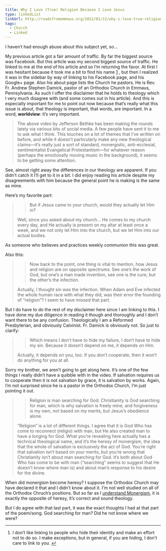 ```yaml
---
title: Why I Love (True) Religion Because I Love Jesus
type: linkedList
linkUrl: http://roadsfromemmaus.org/2012/01/12/why-i-love-true-religion-because-i-love-jesus/
tags:
  - Church
  - Linked
---
```


I haven’t had enough abuse about this subject yet, so…

My previous article got a fair amount of traffic. By far the biggest source was Facebook. But this article was my second biggest source of traffic. He linked to me at the end of his article and so I’m returning the favor. At first I was hesitant because it took me a bit to find his name [1](#fn:lovetruereligion1) , but then I realized it was in the sidebar by way of linking to his Facebook page, and his Google+ page. Also his about page lists the Church he pastors. He is Rev. Fr. Andrew Stephen Damick, pastor of an Orthodox Church in Emmaus, Pennsylvania. As such I offer the disclaimer that he holds to theology which I very much disagree with (and some comes out in his article). And this is especially important for me to point out now because that’s really what this issue is about, that theology is important, that words, are important. In a word, **worldview**: it’s very important.

> The above video by Jefferson Bethke has been making the rounds lately via various bits of social media. A few people have sent it to me to ask what I think. This touches on a lot of themes that I’ve written on before, and while it doesn’t particularly make any new theological claims—it’s really just a sort of standard, monergistic, anti-ecclesial, sentimentalist Evangelical Protestantism—for whatever reason (perhaps the emotionally moving music in the background), it seems to be getting some attention.

See, almost right away the differences in our theology are apparent. If you didn’t catch it I’ll get to it in a bit. I did enjoy reading his article despite my disagreements with him because the general point he is making is the same as mine.

Here’s my favorite part:

> > But if Jesus came to your church, would they actually let Him in?
>
> Well, since you asked about my church… He comes to my church every day, and He actually is present on my altar at least once a week, and we not only let Him into the church, but we let Him into our actual bodies.

As someone who believes and practices weekly communion this was great.

Also this:

> > Now back to the point, one thing is vital to mention, how Jesus and religion are on opposite spectrums. See one’s the work of God, but one’s a man made invention, see one is the cure, but the other’s the infection.
>
> Actually, I thought sin was the infection. When Adam and Eve infected the whole human race with what they did, was their error the founding of “religion”? I seem to have missed that part.

But I do have to do the rest of my disclaimer here since I am linking to this. I have done my due diligence in reading it though and thoroughly and I don’t want there to be any confusion. Theologically I am a Reformed Presbyterian, and obviously Calvinist. Fr. Damick is obviously not. So just to clarify:

> > Which means I don’t have to hide my failure, I don’t have to hide my sin. Because it doesn’t depend on me, it depends on Him.
>
> Actually, it depends on you, too. If you don’t cooperate, then it won’t do anything for you at all.

Sorry my brother, we aren’t going to get along here. It’s one of the few things I really didn’t have a quibble with in the video. If salvation requires us to cooperate then it is not salvation by grace, it is salvation by works. Again, I’m not surprised since he is a pastor in the Orthodox Church, I’m just pointing it out.

> > Religion is man searching for God. Christianity is God searching for man, which is why salvation is freely mine, and forgiveness is my own, not based on my merits, but Jesus’s obedience alone.
>
> “Religion” is a lot of different things. I agree that it is God Who has come to reconnect (religio) with man, but He also created man to have a longing for God. What you’re revealing here actually has a technical theological name, and it’s the heresy of monergism, the idea that the whole of salvation is exclusively the act of God. You’re right that salvation isn’t based on your merits, but you’re wrong that Christianity isn’t about man searching for God. It’s both about God Who has come to be with man (“searching” seems to suggest that He doesn’t know where man is) and about man’s response to his desire for the divine.

When did monergism become heresy? I suppose the Orthodox Church may have declared it that and I didn’t know about it. I’m not well studied on all of the Orthodox Chruch’s positions. But so far as I [understand Monergism](http://www.theopedia.com/Monergism), it is exactly the opposite of heresy, it’s correct and sound theology.

But I do agree with that last part, it was the exact thoughts I had at that part of the poem/song. God searching for man? Did he not know where we were?

* * *

1.  I don’t like linking to people who hide their identity and make an effort not to do so. I make exceptions, but in general, if you are hiding, I don’t care to link to you. [↩](#fnref:lovetruereligion1)
